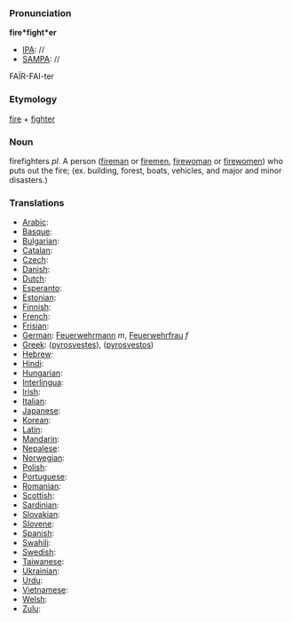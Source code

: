 ===Pronunciation===

'''fire*fight*er'''
*[[IPA]]: //
*[[SAMPA]]: //
FA&Iuml;R-FAI-ter
===Etymology===

[[fire]] + [[fighter]]
=== Noun ===

firefighters ''pl.''
A person ([[fireman]] or [[firemen]], [[firewoman]] or [[firewomen]]) who puts out the fire; (ex. building, forest, boats, vehicles, and major and minor disasters.)
===Translations===

*[[Arabic]]:
*[[Basque]]:
*[[Bulgarian]]:
*[[Catalan]]:
*[[Czech]]:
*[[Danish]]:
*[[Dutch]]:
*[[Esperanto]]:
*[[Estonian]]:
*[[Finnish]]:
*[[French]]:
*[[Frisian]]:
*[[German]]: [[Feuerwehrmann]] ''m'', [[Feuerwehrfrau]] ''f''
*[[Greek]]: ([[pyrosvestes]]), ([[pyrosvestos]])
*[[Hebrew]]:
*[[Hindi]]:
*[[Hungarian]]:
*[[Interlingua]]:
*[[Irish]]:
*[[Italian]]:
*[[Japanese]]:
*[[Korean]]:
*[[Latin]]:
*[[Mandarin]]:
*[[Nepalese]]:
*[[Norwegian]]:
*[[Polish]]:
*[[Portuguese]]:
*[[Romanian]]:
*[[Scottish]]:
*[[Sardinian]]:
*[[Slovakian]]:
*[[Slovene]]:
*[[Spanish]]:
*[[Swahili]]:
*[[Swedish]]:
*[[Taiwanese]]:
*[[Ukrainian]]:
*[[Urdu]]:
*[[Vietnamese]]:
*[[Welsh]]:
*[[Zulu]]: